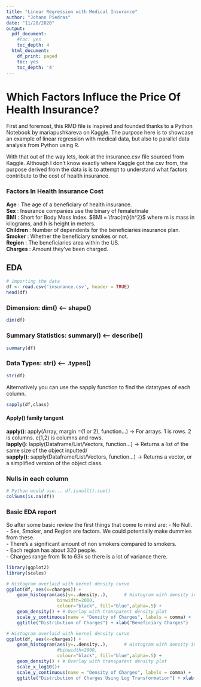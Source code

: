 ```yaml
---
title: "Linear Regression with Medical Insurance"
author: "Johann Piedras"
date: "11/28/2020"
output:  
  pdf_document:
    #toc: yes
    toc_depth: 4
  html_document:
    df_print: paged
    toc: yes
    toc_depth: '4'
---
```

\newpage
\tableofcontents
\pagebreak[4]

# Which Factors Influce the Price Of Health Insurance? 
First and foremost, this RMD file is inspired and founded thanks to a Python Notebook by mariapushkareva on Kaggle. The purpose here is to showcase an example of linear regression with medical data, but also to parallel data analysis from Python using R. \

With that out of the way lets, look at the insurance.csv file sourced from Kaggle. Although I don't know exactly where Kaggle got the csv from, the purpose derived from the data is is to attempt to understand what factors contribute to the cost of health insurance. 

### Factors In Health Insurance Cost
**Age** : The age of a beneficiary of health insurance. \
**Sex** : Insurance companies use the binary of female/male \
**BMI** : Short for Body Mass Index. $BMI = \frac{m}{h^2}$ where m is mass in kilograms, and h is height in meters. \
**Children** : Number of dependents for the beneficiaries insurance plan. \
**Smoker** : Whether the beneficiary smokes or not. \
**Region** : The beneficiaries area within the US. \
**Charges** : Amount they've been charged. \


## EDA

```r
# importing the data
df <- read.csv('insurance.csv', header = TRUE)
head(df)
```
### Dimension: dim() <-- shape()
```r
dim(df)
```
### Summary Statistics: summary() <-- describe()
```r
summary(df)
```
### Data Types: str() <-- .types()
```r
str(df)
```
Alternatively you can use the sapply function to find the datatypes of each column. 
```r
sapply(df,class)
```
#### Apply() family tangent 
**apply()**: apply(Array, margin =(1 or 2), function...) -> For arrays. 1 is rows. 2 is columns. c(1,2) is columns and rows.  \
**lapply()**: lapply(Dataframe/List/Vectors, function...) -> Returns a list of the same size of the object inputted/ \
**sapply()**: sapply(Dataframe/List/Vectors, function...) -> Returns a vector, or a simplified version of the object class. \ 

### Nulls in each column 
```r
# Python would use... df.isnull().sum()
colSums(is.na(df))
```

### Basic EDA report
So after some basic review the first things that come to mind are:
- No Null. \
- Sex, Smoker, and Region are factors. We could potentially make dummies from these. \
- There's a significant amount of non smokers compared to smokers. \
- Each region has about 320 people. \
- Charges range from 1k to 63k so there is a lot of variance there. \


```r
library(ggplot2)
library(scales)
```

```r
# Histogram overlaid with kernel density curve
ggplot(df, aes(x=charges)) + 
    geom_histogram(aes(y=..density..),      # Histogram with density instead of count on y-axis
                   binwidth=2000,
                   colour="black", fill="blue",alpha=.5) +
    geom_density() + # Overlay with transparent density plot 
    scale_y_continuous(name = "Density of Charges", labels = comma) +
    ggtitle("Distribution of Charges") + xlab("Beneficiary Charges") 
```

```r
# Histogram overlaid with kernel density curve
ggplot(df, aes(x=charges)) + 
    geom_histogram(aes(y=..density..),      # Histogram with density instead of count on y-axis
                   #binwidth=2000,
                   colour="black", fill="blue",alpha=.5) +
    geom_density() + # Overlay with transparent density plot 
    scale_x_log10()+
    scale_y_continuous(name = "Density of Charges", labels = comma) +
    ggtitle("Distribution of Charges Using Log Transformation") + xlab("Beneficiary Charges") 
```
